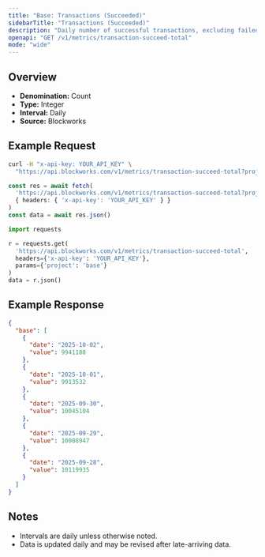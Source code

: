 ```yaml
---
title: "Base: Transactions (Succeeded)"
sidebarTitle: "Transactions (Succeeded)"
description: "Daily number of successful transactions, excluding failed transactions."
openapi: "GET /v1/metrics/transaction-succeed-total"
mode: "wide"
---
```


## Overview

- **Denomination:** Count
- **Type:** Integer
- **Interval:** Daily
- **Source:** Blockworks

## Example Request

<CodeGroup>

```bash cURL
curl -H "x-api-key: YOUR_API_KEY" \
  "https://api.blockworks.com/v1/metrics/transaction-succeed-total?project=base"
```

```typescript TypeScript
const res = await fetch(
  'https://api.blockworks.com/v1/metrics/transaction-succeed-total?project=base',
  { headers: { 'x-api-key': 'YOUR_API_KEY' } }
)
const data = await res.json()
```

```python Python
import requests

r = requests.get(
  'https://api.blockworks.com/v1/metrics/transaction-succeed-total',
  headers={'x-api-key': 'YOUR_API_KEY'},
  params={'project': 'base'}
)
data = r.json()
```

</CodeGroup>

## Example Response

```json
{
  "base": [
    {
      "date": "2025-10-02",
      "value": 9941188
    },
    {
      "date": "2025-10-01",
      "value": 9913532
    },
    {
      "date": "2025-09-30",
      "value": 10045104
    },
    {
      "date": "2025-09-29",
      "value": 10008947
    },
    {
      "date": "2025-09-28",
      "value": 10119935
    }
  ]
}
```

## Notes
- Intervals are daily unless otherwise noted.
- Data is updated daily and may be revised after late-arriving data.